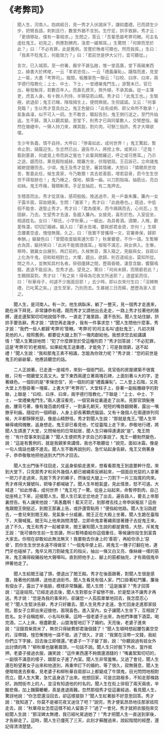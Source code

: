 # 《考弊司》

> 聞人生，河南人。抱病經日，見一秀才入伏謁床下，謙抑盡禮。已而請生少步，把臂長語，刺刺且行，數里外猶不言別。生佇足，拱手致辭。秀才云：「更煩移趾，僕有一事相求。」生問之，答云：「吾輩悉屬考弊司轄。司主名虛肚鬼王。初見之，例應割髀肉，浼君一緩頰耳。」生驚問：「何罪而至於此？」曰：「不必有罪，此是舊例。苦豐於賄者可贖也，然而我貧。」生曰：「我素不稔鬼王，何能效力？」曰：「君前世是伊大父行，宜可聽從。」
>
> 言次，已入城郭。至一府署，廨宇不甚弘敞，惟一堂高廣，堂下兩碣東西立，綠書大於拷栳，一云「孝弟忠信」，一云「禮義廉恥」。躇階而進，見堂上一匾，大書「考弊司」。楹間，板雕翠色一聯云：「曰校、曰序、曰庠，兩字德行陰教化；上士、中士、下士，一堂禮樂鬼門生。」游覽未已，官已出，鬈發鮐背，若數百年人。而鼻孔撩天，唇外傾，不承其齒。從一主簿吏，虎首人身。有十餘人列侍，半獰惡若山精。秀才曰：「此鬼王也。」生駭極，欲退卻；鬼王已睹，降階揖生上，便問興居。生但諾諾。又云：「何事見臨？」生以秀才意具白之。鬼王色變曰：「此有成例、即父命所不敢承！」氣象森凜，似不可入一詞。生不敢言，驟起告別，鬼王側行送之，至門外始返。生不歸，潛入以觀其變。至堂下，則秀才已與同輩數人，交臂歷指，儼然在徽纆中。一獰人持刀來，裸其股，割片肉，可駢三指許。秀才大嗥欲嗄。
>
> 生少年負義，憤不自持，大呼曰：「慘毒如此，成何世界！」鬼王驚起，暫命止割，蹺履迎生。生忿然已出，遍告市人，將控上帝。或笑曰：「迂哉！藍尉蒼蒼，何處覓上帝而訴之冤也？此輩與閻羅近，呼之或可應耳。」乃示之途。趨而往，果見殿陛威赫，閻羅方坐，伏階號屈。王召訴已，立命諸鬼綰紲提錘而去。少頃，鬼王及秀才並至，審其情確，大怒曰：「憐爾夙世攻苦，暫委此任，候生貴家，今乃敢爾！其去若善筋，增若惡骨，罰今生生世世不得發跡也！」鬼乃棰之，僕地，顛落一齒。以刀割指端，抽筋出，亮白如絲。鬼王呼痛，聲類斬豕。手足並抽訖，有二鬼押去。
>
> 生稽首而出，秀才從其後，感荷殷殷。挽送過市，見一戶垂朱簾，簾內一女子露半面，容妝絕美。生問：「誰家？」秀才曰：「此曲巷也。」既過，中低徊不能舍、遂堅止秀才。秀才曰：「君為僕來，而今踽踽而去，心何忍。」生固辭，乃去。生望秀才去遠，急趨入簾內。女接見，喜形於色。入室促坐，相道姓名。女曰：「柳氏，小字秋華。」一嫗出，為具肴酒。酒闌，入帷，歡愛殊濃，切切訂婚嫁。嫗入曰：「薪水告竭，要耗郎君金資，奈何！」生頓念腰橐空虛，愧惶無聲。久之，曰：「我實不曾攜得一文，官署券保，歸即奉酬。」嫗變色曰：「曾聞夜度娘索逋欠耶？」秋華顰蹙，不作一語。生暫解衣為質，嫗持笑曰：「此尚不能償酒值耳。」呶呶不滿志，與女俱入。生慚，移時，猶冀女出展別，再訂前約。久候無音，潛入窺之，見嫗與女，自肩以上化為牛鬼，目睒睒相對立。大懼，趨出，欲歸，則百道岐出，莫知所從。問之市人，並無知其村名者。徘徊廛肆之間，歷兩昏曉，淒意含酸，響腸鳴餓，進退不能自決。忽秀才過，望見之，驚曰：「何尚未歸，而簡褻若此？」生靦顏莫對。秀才曰：「有之矣！得毋為花夜叉所迷耶？」遂盛氣而往，曰：「秋華母子，何遽不少施面目耶！」去少時，即以衣來付生曰：「淫婢無禮，已叱罵之矣。」送生至家，乃別而去。生暴絕三日而蘇，歷歷為家人言之。

&emsp;&emsp;聞人生，是河南人。有一次，他生病臥床，躺了一整天，見一個秀才走進來，跪在床下拜見，非常謙恭有禮。既而秀才又請他出去走走，一路上秀才拉著他的胳膊，邊走邊絮絮叨叨地說個不停。一直走了幾里路，還不告別。聞人生站住腳，拱拱手要告辭。秀才說：“請您再走幾步，我有一件事求您！”聞人生問他什麼事，秀才說：“我們一些人都歸‘考弊司’管轄。‘考弊司’的司主名叫‘虛肚鬼王’，凡初次拜見他的人，按照舊例，都要從大腿上割下一塊肉獻給他。我想求您去給講講情！”聞人生驚訝地問：“犯了什麼罪至於受這種刑罰？”秀才回答說：“不必犯罪，這是‘考弊司’的老規矩。如果給鬼王送重禮，才能免了；可是我很窮，送不起禮！”聞人生說：“我和那鬼王素不相識，怎能為你效力呢？”秀才說：“您的前世是鬼王的爺爺輩，他應該聽您的話。

&emsp;&emsp;二人正說著，已走進一座城市，來到一個衙門前。見官衙的房屋建築不很寬敞，只有一間廳堂又高又大。堂下東西兩邊立著兩塊石碑，上面刻著斗大的字，塗著綠色。一個刻的是“孝悌忠信”，另一個刻的是“禮義廉恥”。二人登上石階，又見大堂上方懸掛著一塊匾，上書大字“考弊司”。大堂柱子上，掛著一副板雕綠字的對聯，上聯是：“曰校、曰序、曰庠，兩字德行陰教化，”下聯是：“上士、中士、下士，一堂禮樂鬼門生。”兩人還沒看完，一個官員從裏邊走了出來。見那官頭髮捲曲，腰背弓著，像有幾百歲的樣子，一對鼻孔朝天，短短的嘴唇翻開著，露出一嘴獠牙利齒。隨從的一個師爺，人身上卻長著顆虎腦袋。又有十幾個人在兩邊排列伺候，大半都猙獰兇惡，像是山精野怪。秀才對聞人生說：“那就是鬼王。”聞人生早嚇得魂飛魄散，返身想走。鬼王卻已看見他，忙從臺階上走下來，恭敬地行禮，將聞人生請進了大堂，又問候他的日常起居，聞人生只嚇得連連說“是”。鬼王問他：“有什麼事來到這裏？”聞人生便把秀才求自己的事說了。鬼王一聽勃然變色，說：“這是有舊例的，就是我親爹來講情，我也不敢聽從！”說完，面如冰霜，像是一句人情話也聽不進去。聞人生不敢再說別的，急忙站起身告辭。鬼王又側著身子，恭恭敬敬地把他送到大門外才回去。­

&emsp;&emsp;聞人生出門後不往回走，又返身偷偷走進來，想看看那鬼王到底要幹什麼。來到大堂下，只見那秀才和另外幾個人都已被繩索反綁起來，一個面目兇惡的人拿著一把刀子走過來，先脫下秀才的褲子，然後從大腿上一刀割下一片三指寬的肉來。秀才疼得大聲號叫，把嗓子都喊破了。聞人生年輕氣盛，見此情景，怒不可遏，大喊道：“如此慘毒，成何世界！”鬼王吃了一驚。從座上站起來，命暫停割肉，自己從座椅上下來，迎接聞人生。聞人生已氣忿忿地走了出去，遍告路人，要去上帝那裏控告。有人譏笑他說：“真愚蠢啊！藍天茫茫，到那裡去找上帝申訴冤屈？這些鬼跟閻王倒挺近，到閻王那裏上告，或許還管點用！”便指給他路。聞人生沿路趕去，一會兒來到閻王殿，見氣象十分威嚴，閻王正在大殿上坐著。聞人生跪在臺階下，大聲喊冤。閻王叫上他來詢問清楚，立即命鬼拿著繩索提著錘子去捉鬼王來。過了不久，鬼王和秀才一起被拿來，閻王審知聞人生說的都是實情，大怒，斥駡鬼王說：“我可憐你生前一生苦讀，所以暫時委給你這個重任，等候讓你投生到富貴大家去。你現在卻敢如此無法無天！我要剔去你身上的‘善筋’，再給你添上‘惡骨’，罰你生生世世永遠不得做官！”一個鬼卒便上前，將鬼王一錘子打翻在地，連門牙也碰掉了。鬼卒又用刀割破鬼王的指尖，抽出一條又白又亮、像絲線一樣的筋來，鬼王痛得殺豬般地大聲嗥叫。直到把他手上、腳上的筋都抽完，才有兩個鬼卒押著他走了。­

&emsp;&emsp;聞人生給閻王磕了頭，便退出了閻王殿。秀才在後面跟著，對聞人生很是感激，挽著他的胳膊，送他走過街市。聞人生看見有個人家，門口掛著紅門簾，簾後有個女子，露出了半張臉，模樣非常豔麗。聞人生問：“這是誰家？”秀才回答說：“這是妓院。”已經走過去後，聞人生對那女子留戀不捨，於是堅決不讓秀才再送。秀才說：“您是為我的事來的，卻讓您一人孤孤單單地回去，我怎麼忍心呢？”聞人生堅決告辭，秀才只好離去。聞人生見秀才走遠，急忙回身走進那家妓院。那女子立即出來迎接他，面現喜色。進入室內，女子讓聞人生坐下，互相說了姓名。女子自稱姓柳，小名叫秋華。這時一個老婆子出來，為他們準備下酒菜。喝完酒，二人上床，極盡歡愛，山盟海誓地訂下了婚約。天亮後，老婆子進來說：“沒錢買柴買米了，無奈只得破費郎君幾個錢了！”聞人生頓時想起腰包裏空空的，沒帶錢，惶恐慚愧地一語不發。過了很久，才說：“我實在沒帶一文錢，我給你們立下字據，回去後立即償還。”老婆子一下子變了臉，說：“你聽說過有妓女外出討債的嗎？”柳秋華也皺著眉頭，一句話不說。聞人生只好脫下外衣，當作抵押。老婆子接過衣服，譏笑說：“這件東西還不夠償還酒錢的！”嘴裏絮絮叨叨的，一副很不滿意的樣子，跟那女子進了內室。聞人生非常羞慚。又過了會兒，聞人生還在盼望著女子出來和他道別，再重申訂下的婚約，等了很久，寂無聲息，聞人生便暗暗進去察看，見老婆子和柳秋華自肩部以上都變成了牛頭鬼，目光閃閃地相對而立。聞人生大驚，急忙返身逃了出來。他想回家，可是岔路極多，不知走那條路好。詢問街市上的人，並沒有知道他的村名的。聞人生在街上徘徊了兩天兩夜，辛酸悲傷，加上饑腸轆轆，真是進退兩難。忽然那個秀才從這裏經過，看見聞人生，驚訝地說：“你怎麼還沒回去，卻這樣狼狽？”聞人生紅著臉不好意思回答。秀才說：“我知道了，你莫不是被花夜叉迷住了吧？”說完，秀才便氣昂昂地往那家妓院走去，說：“秋華母女怎麼這樣不給人留面子？”過了一會兒，秀才就把衣服抱來交給聞人生說：“那淫婢太無禮，我已經叱駡過她了！”秀才把聞人生一直送到家後，才告辭走了。這時，聞人生已僵死了三天，此刻才蘇醒過來，說起陰間的經歷，還記得清清楚楚。
